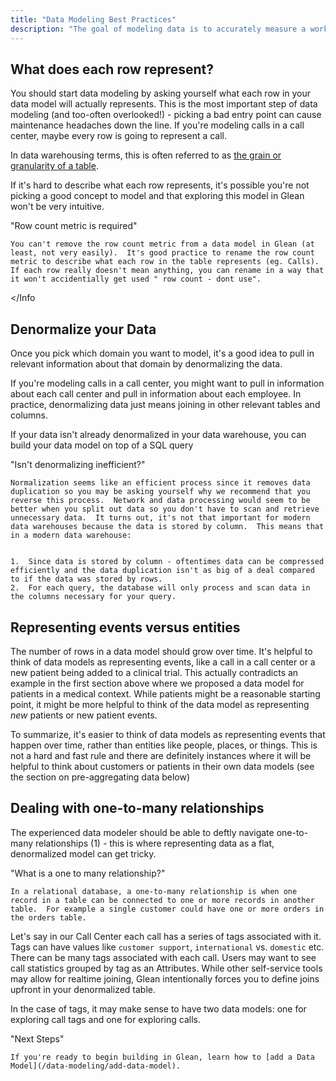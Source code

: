 ```yaml
---
title: "Data Modeling Best Practices"
description: "The goal of modeling data is to accurately measure a workflow or process in your organization. If you are monitoring clinical trials patients, you might have a data model for patients. If you are managing a call center, you may have a data model for calls. Since a Glean data model is based on a single underlying table, you should denormalize and join in as much relevant data as possible. Below are useful guidelines for how to think about and optimize your data models."
---
```



## What does each row represent?

You should start data modeling by asking yourself what each row in your data model will actually represents. This is the most important step of data modeling (and too-often overlooked!) - picking a bad entry point can cause maintenance headaches down the line. If you're modeling calls in a call center, maybe every row is going to represent a call.

In data warehousing terms, this is often referred to as [the grain or granularity of a table](http://www.datamartist.com/data-granularity-avoid-going-against-the-grain).

If it's hard to describe what each row represents, it's possible you're not picking a good concept to model and that exploring this model in Glean won't be very intuitive.

<Info> "Row count metric is required"

    You can't remove the row count metric from a data model in Glean (at least, not very easily).  It's good practice to rename the row count metric to describe what each row in the table represents (eg. Calls).  If each row really doesn't mean anything, you can rename in a way that it won't accidentially get used " row count - dont use".
</Info
>
## Denormalize your Data

Once you pick which domain you want to model, it's a good idea to pull in relevant information about that domain by denormalizing the data.

If you're modeling calls in a call center, you might want to pull in information about each call center and pull in information about each employee. In practice, denormalizing data just means joining in other relevant tables and columns.

If your data isn't already denormalized in your data warehouse, you can build your data model on top of a SQL query

<Info> "Isn't denormalizing inefficient?"

    Normalization seems like an efficient process since it removes data duplication so you may be asking yourself why we recommend that you reverse this process.  Network and data processing would seem to be better when you split out data so you don't have to scan and retrieve unnecessary data.  It turns out, it's not that important for modern data warehouses because the data is stored by column.  This means that in a modern data warehouse:


    1.  Since data is stored by column - oftentimes data can be compressed efficiently and the data duplication isn't as big of a deal compared to if the data was stored by rows.
    2.  For each query, the database will only process and scan data in the columns necessary for your query.
</Info>

## Representing events versus entities

The number of rows in a data model should grow over time. It's helpful to think of data models as representing events, like a call in a call center or a new patient being added to a clinical trial. This actually contradicts an example in the first section above where we proposed a data model for patients in a medical context. While patients might be a reasonable starting point, it might be more helpful to think of the data model as representing _new_ patients or new patient events.

To summarize, it's easier to think of data models as representing events that happen over time, rather than entities like people, places, or things. This is not a hard and fast rule and there are definitely instances where it will be helpful to think about customers or patients in their own data models (see the section on pre-aggregating data below)

## Dealing with one-to-many relationships

The experienced data modeler should be able to deftly navigate one-to-many relationships (1) - this is where representing data as a flat, denormalized model can get tricky.

<Info> "What is a one to many relationship?"

    In a relational database, a one-to-many relationship is when one record in a table can be connected to one or more records in another table.  For example a single customer could have one or more orders in the orders table.
</Info>

Let's say in our Call Center each call has a series of tags associated with it. Tags can have values like `customer support`, `international` vs. `domestic` etc. There can be many tags associated with each call. Users may want to see call statistics grouped by tag as an Attributes. While other self-service tools may allow for realtime joining, Glean intentionally forces you to define joins upfront in your denormalized table.

In the case of tags, it may make sense to have two data models: one for exploring call tags and one for exploring calls.

<Check> "Next Steps"

    If you're ready to begin building in Glean, learn how to [add a Data Model](/data-modeling/add-data-model).
</Check>